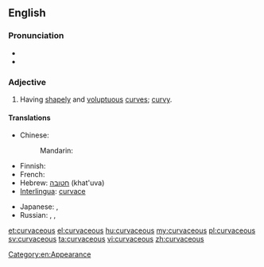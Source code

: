 ==English==

===Pronunciation===
* {{audio|en-uk-curvaceous.ogg|Audio (UK)}}
* {{rhymes|eɪʃəs}}

===Adjective===
{{en-adj}}

# {{qualifier|of a woman}} Having [[shapely]] and [[voluptuous]] [[curve]]s; [[curvy]].

====Translations====
{{trans-top|Having shapely and voluptuous curves; curvy}}
* Chinese:
*: Mandarin: {{t-|cmn|凹凸有致|tr=āotūyǒuzhì|sc=Hani}}
* Finnish: {{t+|fi|kurvikas}}
* French: {{t|fr|plantureux}}
* Hebrew: [[חטובה]] (khat'uva) {{f}}
* [[Interlingua]]: [[curvace]]
{{trans-mid}}
* Japanese: {{t|ja|肉感的|alt=肉感的な|tr=にっかんてきな, nikkanteki-na}}, {{t|ja|豊満|alt=豊満な|tr=ほうまんな, hōman-na}}
* Russian: {{t|ru|фигуристый|tr=figúristyj}}, {{t+|ru|пышный|tr=pýšnyi}}, {{t|ru|с красивыми округлыми формами|tr=s krasívymi okrúglymi fórmami}}
{{trans-bottom}}

[[Category:en:Appearance]]

[[et:curvaceous]]
[[el:curvaceous]]
[[hu:curvaceous]]
[[my:curvaceous]]
[[pl:curvaceous]]
[[sv:curvaceous]]
[[ta:curvaceous]]
[[vi:curvaceous]]
[[zh:curvaceous]]